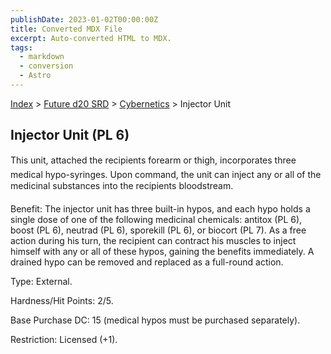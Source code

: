 ```yaml
---
publishDate: 2023-01-02T00:00:00Z
title: Converted MDX File
excerpt: Auto-converted HTML to MDX.
tags:
  - markdown
  - conversion
  - Astro
---
```


[Index](-index) > [Future d20 SRD](future-d20-srd-index) > [Cybernetics](future-d20-srd-cybernetics-index) > Injector Unit

## Injector Unit (PL 6)

This unit, attached the recipients forearm or thigh, incorporates three medical hypo-syringes. Upon command, the unit can inject any or all of the medicinal substances into the recipients bloodstream.

Benefit: The injector unit has three built-in hypos, and each hypo holds a single dose of one of the following medicinal chemicals: antitox (PL 6), boost (PL 6),
neutrad (PL 6), sporekill (PL 6), or biocort (PL 7). As a free action during his turn, the recipient can contract his muscles to inject himself with any or all of
these hypos, gaining the benefits immediately. A drained hypo can be removed and replaced as a full-round action.

Type: External.

Hardness/Hit Points: 2/5.

Base Purchase DC: 15 (medical hypos must be purchased separately).

Restriction: Licensed (+1).
